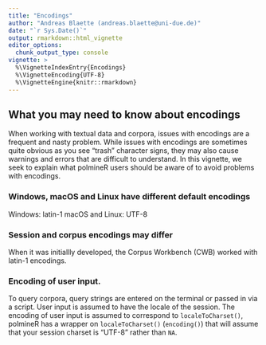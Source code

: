 ```yaml
---
title: "Encodings"
author: "Andreas Blaette (andreas.blaette@uni-due.de)"
date: "`r Sys.Date()`"
output: rmarkdown::html_vignette
editor_options: 
  chunk_output_type: console
vignette: >
  %\VignetteIndexEntry{Encodings}
  %\VignetteEncoding{UTF-8}
  %\VignetteEngine{knitr::rmarkdown}
---
```


## What you may need to know about encodings

When working with textual data and corpora, issues with encodings are a frequent and nasty problem. While issues with encodings are sometimes quite obvious as you see "trash" character signs, they may also cause warnings and errors that are difficult to understand. In this vignette, we seek to explain what polmineR users should be aware of to avoid problems with encodings.


### Windows, macOS and Linux have different default encodings

Windows: latin-1
macOS and Linux: UTF-8

### Session and corpus encodings may differ

When it was initiallly developed, the Corpus Workbench (CWB) worked with latin-1 encodings.

### Encoding of user input.

To query corpora, query strings are entered on the terminal or passed in via a script. User input is assumed to have the locale of the session. The encoding of user input is assumed to correspond to `localeToCharset()`, polmineR has a wrapper on `localeToCharset()` (`encoding()`) that will assume that your session charset is "UTF-8" rather than `NA`. 